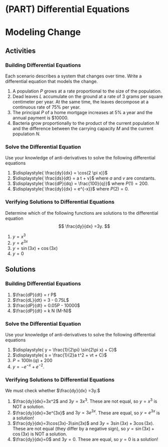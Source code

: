 # (PART) Differential Equations {-}

# Modeling Change


## Activities


### Building Differential Equations

Each scenario  describes a system that changes over time. Write a differential equation that models the change.

1. A population $P$ grows at a rate proportional to the size of the population. 
2. Dead leaves $L$  accumulate on the ground at a rate of 3 grams per square centimeter per year. At the same time, the leaves decompose at a continuous rate of 75\% per year. 
3. The principal $P$ of a home mortgage increases at 5\% a year and the annual payment is \$10000.
4. Bacteria grow proportionally to the product of the current population $N$ and the difference between the carrying capacity $M$ and the current population $N$.


### Solve the Differential Equation

Use your knowledge of anti-derivatives to solve the following differential equations

1. $\displaystyle{ \frac{dy}{dx} = \cos(2 \pi x)}$
2. $\displaystyle{ \frac{ds}{dt} = a t + v}$ where $a$ and $v$ are constants.
3. $\displaystyle{ \frac{dP}{dq} = \frac{100}{q}}$ where $P(1) = 200$.
4. $\displaystyle{ \frac{dy}{dx} = e^{-x}}$ where $P(2) = 0$.


### Verifying Solutions to Differential Equations

Determine which of the following functions are solutions to the differential equation
$$
\frac{dy}{dx} =3y.
$$

1. $y=x^3$
2. $y=e^{3x}$
3. $y=\sin(3x)+\cos(3x)$
4. $y=0$



## Solutions


### Building Differential Equations

1. $\frac{dP}{dt} = r P$
2. $\frac{dL}{dt} = 3 - 0.75L$
3. $\frac{dP}{dt} = 0.05P - 10000$
4. $\frac{dP}{dt} = k N (M-N)$




### Solve the Differential Equation

Use your knowledge of anti-derivatives to solve the following differential equations

1. $\displaystyle{ y = \frac{1}{2\pi} \sin(2\pi x) + C}$
2. $\displaystyle{ s = \frac{1}{2}a t^2 + vt + C}$
3. $\displaystyle{ P = 100 \ln (q) + 200}$
4. $\displaystyle{ y = -e^{-x} + e^{-2}}$.


### Verifying Solutions to Differential Equations

We must check whether $\frac{dy}{dx} =3y.$

1. $\frac{dy}{dx}=3x^2$ and $3y=3x^3$. These are not equal, so $y=x^3$ is NOT  a solution.
2. $\frac{dy}{dx}=3e^{3x}$ and $3y = 3e^{3x}$. These are equal, so $y=e^{3x}$ is a solution!
3. $\frac{dy}{dx}=3\cos(3x)-3\sin(3x)$ and $3y=3\sin(3x)+3\cos(3x)$. These are not equal (they differ by a negative sign), so  $y=\sin(3x)+\cos(3x)$ is NOT a solution.
4. $\frac{dy}{dx}=0$ and $3y=0$. These are equal, so $y=0$ is a solution!